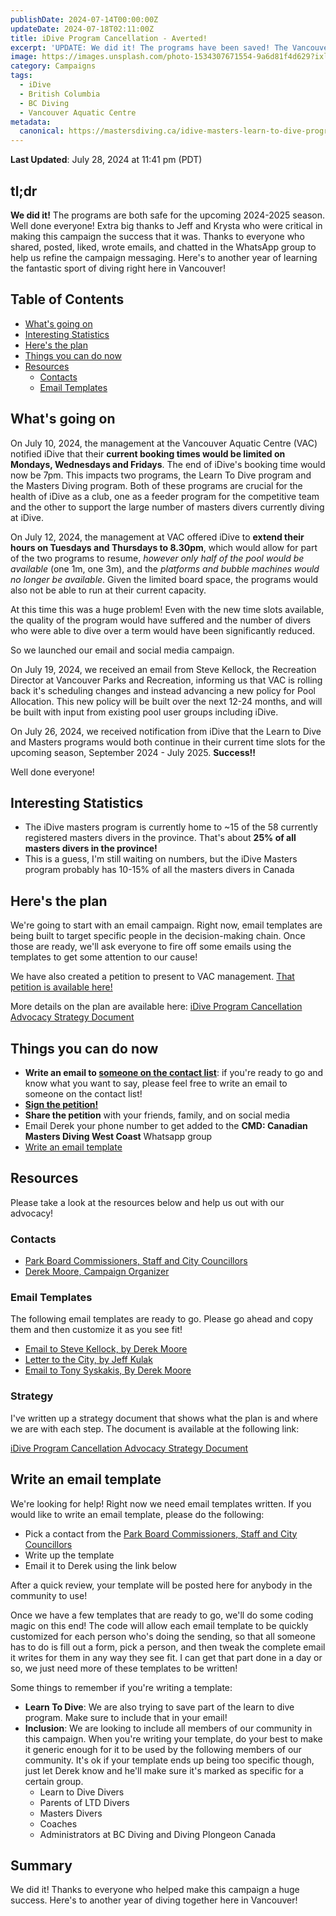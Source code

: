 ```yaml
---
publishDate: 2024-07-14T00:00:00Z
updateDate: 2024-07-18T02:11:00Z
title: iDive Program Cancellation - Averted!
excerpt: 'UPDATE: We did it! The programs have been saved! The Vancouver Aquatic Centre management is looking to stop iDive from booking past 7pm on Mondays, Wednesdays and Fridays. This means both the masters diving program and learn to dive program are at risk!'
image: https://images.unsplash.com/photo-1534307671554-9a6d81f4d629?ixlib=rb-4.0.3&ixid=M3wxMjA3fDB8MHxwaG90by1wYWdlfHx8fGVufDB8fHx8fA%3D%3D&auto=format&fit=crop&w=1651&q=80
category: Campaigns
tags:
  - iDive
  - British Columbia
  - BC Diving
  - Vancouver Aquatic Centre
metadata:
  canonical: https://mastersdiving.ca/idive-masters-learn-to-dive-program-cancellation
---
```


**Last Updated**: July 28, 2024 at 11:41 pm (PDT)

## tl;dr

**We did it!** The programs are both safe for the upcoming 2024-2025 season. Well
done everyone! Extra big thanks to Jeff and Krysta who were critical in making
this campaign the success that it was. Thanks to everyone who shared, posted, liked,
wrote emails, and chatted in the WhatsApp group to help us refine the campaign
messaging. Here's to another year of learning the fantastic sport of diving right
here in Vancouver!

## Table of Contents

- [What's going on](#whats-going-on)
- [Interesting Statistics](#interesting-statistics)
- [Here's the plan](#heres-the-plan)
- [Things you can do now](#things-you-can-do-now)
- [Resources](#resources)
  - [Contacts](#contacts)
  - [Email Templates](#email-templates)

## What's going on

On July 10, 2024, the management at the Vancouver Aquatic Centre
(VAC) notified iDive that their **current booking times would be limited on Mondays, Wednesdays and Fridays**.
The end of iDive's booking time would now be 7pm. This impacts two programs, the
Learn To Dive program and the Masters Diving program. Both of these programs are
crucial for the health of iDive as a club, one as a feeder program for the
competitive team and the other to support the large number of masters divers
currently diving at iDive.

On July 12, 2024, the management at VAC offered iDive to
**extend their hours on Tuesdays and Thursdays to 8.30pm**, which would allow
for part of the two programs to resume, _however only half of the pool would be available_
(one 1m, one 3m), and the _platforms and bubble machines would no longer be available_.
Given the limited board space, the programs would also not be able to run at their
current capacity.

At this time this was a huge problem! Even with the new time slots available, the quality of
the program would have suffered and the number of divers who were able to dive over a
term would have been significantly reduced.

So we launched our email and social media campaign.

On July 19, 2024, we received an email from Steve Kellock, the Recreation Director
at Vancouver Parks and Recreation, informing us that VAC is rolling back it's
scheduling changes and instead advancing a new policy for Pool Allocation. This new policy
will be built over the next 12-24 months, and will be built with input from existing
pool user groups including iDive.

On July 26, 2024, we received notification from iDive that the Learn to Dive
and Masters programs would both continue in their current time slots for the upcoming
season, September 2024 - July 2025. **Success!!**

Well done everyone!

## Interesting Statistics

- The iDive masters program is currently home to ~15 of the 58 currently
  registered masters divers in the province. That's about **25% of all masters
  divers in the province!**
- This is a guess, I'm still waiting on numbers, but the iDive Masters program
  probably has 10-15% of all the masters divers in Canada

## Here's the plan

We're going to start with an email campaign. Right now, email templates are
being built to target specific people in the decision-making chain. Once those
are ready, we'll ask everyone to fire off some emails using the templates to get
some attention to our cause!

We have also created a petition to present to VAC management.
[That petition is available here!](https://chng.it/KJczTzrkzf)

More details on the plan are available here:
[iDive Program Cancellation Advocacy Strategy Document](https://docs.google.com/document/d/1p9U7JAH5QFo5YEGbp1fbj3BVCpraxb1T7tBKxh3rWik/edit?usp=sharing)

## Things you can do now

- **Write an email to [someone on the contact list](https://docs.google.com/spreadsheets/d/1W64AXkzesC6Px7m3B3ES4ebchBbMV2syJTHdioyYr_g/edit?usp=sharing)**: if you're ready to go and know what you want to say, please feel free to write an email to someone on the contact list!
- **[Sign the petition!](https://chng.it/KJczTzrkzf)**
- **Share the petition** with your friends, family, and on social media
- Email Derek your phone number to get added to the **CMD: Canadian Masters Diving West Coast** Whatsapp group
- [Write an email template](#write-an-email-template)

## Resources

Please take a look at the resources below and help us out with our advocacy!

### Contacts

- [Park Board Commissioners, Staff and City Councillors](https://docs.google.com/spreadsheets/d/1W64AXkzesC6Px7m3B3ES4ebchBbMV2syJTHdioyYr_g/edit?usp=sharing)
- [Derek Moore, Campaign Organizer](mailto:derek@findthebrink.com?subject=iDive%20Masters%20%26%20Learn%20To%20Dive%20Program%20Cancellation%20-%20Let%27s%20talk%21)

### Email Templates

The following email templates are ready to go. Please go ahead and copy them and
then customize it as you see fit!

- [Email to Steve Kellock, by Derek Moore](https://docs.google.com/document/d/1IAczNfZupcZFV_mqoZ4a9DnnRYh0Qic1zAGZ0F9pKv0/edit?usp=drive_link)
- [Letter to the City, by Jeff Kulak](https://docs.google.com/document/d/1FOEFgGwrm40hokt95bo-9Pgi1qBmo9HCH627W-PRWTQ/edit?usp=sharing)
- [Email to Tony Syskakis, By Derek Moore](https://docs.google.com/document/d/1RlcwV2qMquPJzPv3t_p9_1dcrA6W2Z8yJw6YD9yU-Ng/edit?usp=sharing)


<Survey client:only="react" />

### Strategy

I've written up a strategy document that shows what the plan is and where we are
with each step. The document is available at the following link:

[iDive Program Cancellation Advocacy Strategy Document](https://docs.google.com/document/d/1p9U7JAH5QFo5YEGbp1fbj3BVCpraxb1T7tBKxh3rWik/edit?usp=sharing)

## Write an email template

We're looking for help! Right now we need email templates written. If you would
like to write an email template, please do the following:

- Pick a contact from the
  [Park Board Commissioners, Staff and City Councillors](https://docs.google.com/spreadsheets/d/1W64AXkzesC6Px7m3B3ES4ebchBbMV2syJTHdioyYr_g/edit?usp=sharing)
- Write up the template
- Email it to Derek using the link below

After a quick review, your template will be posted here for anybody in the
community to use!

Once we have a few templates that are ready to go, we'll do some coding magic on
this end! The code will allow each email template to be quickly customized for
each person who's doing the sending, so that all someone has to do is fill out a
form, pick a person, and then tweak the complete email it writes for them in any
way they see fit. I can get that part done in a day or so, we just need more of
these templates to be written!

Some things to remember if you're writing a template:

- **Learn To Dive**: We are also trying to save part of the learn to dive
  program. Make sure to include that in your email!
- **Inclusion**: We are looking to include all members of our community in this
  campaign. When you're writing your template, do your best to make it generic
  enough for it to be used by the following members of our community. It's ok if
  your template ends up being too specific though, just let Derek know and he'll
  make sure it's marked as specific for a certain group.
  - Learn to Dive Divers
  - Parents of LTD Divers
  - Masters Divers
  - Coaches
  - Administrators at BC Diving and Diving Plongeon Canada

## Summary

We did it! Thanks to everyone who helped make this campaign a huge success. Here's
to another year of diving together here in Vancouver!
